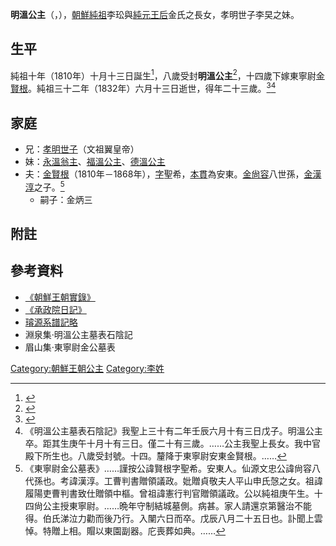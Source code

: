 '''明溫公主'''（{{lang-ko|'''명온 공주'''}}，{{bd|1810年||1832年}}），[[朝鮮純祖|朝鮮純祖]]李玜與[[純元王后|純元王后]]金氏之長女，孝明世子李旲之妹。
==生平==
純祖十年（1810年）十月十三日誕生<ref>{{Cite web |url=http://sillok.history.go.kr/inspection/insp_king.jsp?id=wwa_11010013_001&tabid=w |title=《純祖大王實錄》13卷,純祖10年(1810年)10月13日 |accessdate=2013-08-20 |archive-date=2014-08-08 |archive-url=https://web.archive.org/web/20140808062405/http://sillok.history.go.kr/inspection/insp_king.jsp?id=wwa_11010013_001&tabid=w |dead-url=no }}</ref>，八歲受封'''明溫公主'''<ref>{{Cite web |url=http://sillok.history.go.kr/inspection/insp_king.jsp?id=wwa_11705011_001&tabid=w |title=《純祖大王實錄》20卷,純祖17年(1817年)5月11日 |access-date=2013-08-20 |archive-date=2019-09-19 |archive-url=https://web.archive.org/web/20190919134339/http://sillok.history.go.kr/inspection/insp_king.jsp?id=wwa_11705011_001&tabid=w |dead-url=no }}</ref>，十四歲下嫁東寧尉[[金賢根|金賢根]]。純祖三十二年（1832年）六月十三日逝世，得年二十三歲。<ref>{{Cite web |url=http://sillok.history.go.kr/inspection/insp_king.jsp?id=wwa_13206013_001&tabid=w |title=《純祖大王實錄》32卷,純祖32年(1832年)6月13日 |access-date=2013-08-20 |archive-date=2019-09-22 |archive-url=https://web.archive.org/web/20190922170104/http://sillok.history.go.kr/inspection/insp_king.jsp?id=wwa_13206013_001&tabid=w |dead-url=no }}</ref><ref>《明溫公主墓表石陰記》我聖上三十有二年壬辰六月十有三日戊子。明溫公主卒。距其生庚午十月十有三日。僅二十有三歲。……公主我聖上長女。我中官殿下所生也。八歲受封號。十四。釐降于東寧尉安東金賢根。……</ref>
==家庭==
*兄：[[孝明世子|孝明世子]]（文祖翼皇帝）
*妹：[[永溫翁主|永溫翁主]]、[[福溫公主|福溫公主]]、[[德溫公主|德溫公主]]
*夫：[[金賢根|金賢根]]（1810年－1868年），[[字|字]]聖希，[[本貫|本貫]]為安東。[[金尙容|金尙容]]八世孫，[[金漢淳|金漢淳]]之子。<ref>《東寧尉金公墓表》……謹按公諱賢根字聖希。安東人。仙源文忠公諱尙容八代孫也。考諱漢淳。工曹判書贈領議政。妣贈貞敬夫人平山申氏愨之女。祖諱履陽吏曹判書致仕贈領中樞。曾祖諱憲行判官贈領議政。公以純祖庚午生。十四尙公主授東寧尉。……晩年守制結城墓側。病甚。家人請還京第醫治不能得。伯氏涕泣力勸而後乃行。入闉六日而卒。戊辰八月二十五日也。訃聞上雲悼。特贈上相。賵以東園副器。庀喪葬如典。……</ref>
**嗣子：金炳三
==附註==
{{reflist}}
== 參考資料 ==
*[http://sillok.history.go.kr/main/main.jsp 《朝鮮王朝實錄》] {{Wayback|url=http://sillok.history.go.kr/main/main.jsp |date=20150905161523 }}
*[http://sjw.history.go.kr/main/main.jsp 《承政院日記》] {{Wayback|url=http://sjw.history.go.kr/main/main.jsp |date=20140906210340 }}
*[https://web.archive.org/web/20131004223554/http://royal.kostma.net/Ge/MainTree 璿源系譜記略]
*淵泉集·明溫公主墓表石陰記
*眉山集·東寧尉金公墓表
[[Category:朝鮮王朝公主|Category:朝鮮王朝公主]]
[[Category:李姓|Category:李姓]]